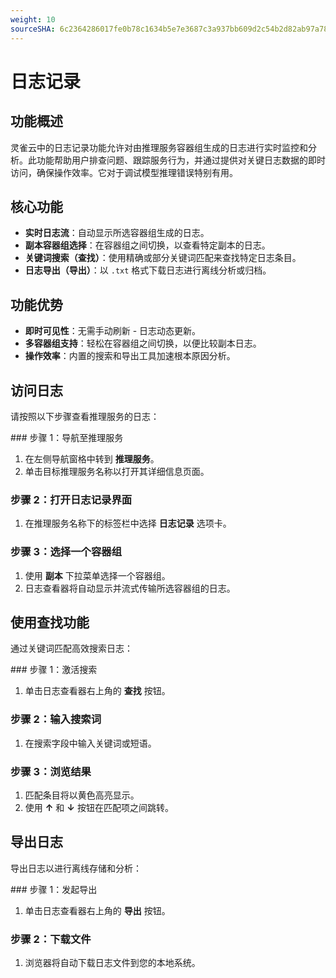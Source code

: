 ```yaml
---
weight: 10
sourceSHA: 6c2364286017fe0b78c1634b5e7e3687c3a937bb609d2c54b2d82ab97a783c86
---
```


# 日志记录

## 功能概述

灵雀云中的日志记录功能允许对由推理服务容器组生成的日志进行实时监控和分析。此功能帮助用户排查问题、跟踪服务行为，并通过提供对关键日志数据的即时访问，确保操作效率。它对于调试模型推理错误特别有用。

## 核心功能

- **实时日志流**：自动显示所选容器组生成的日志。
- **副本容器组选择**：在容器组之间切换，以查看特定副本的日志。
- **关键词搜索（查找）**：使用精确或部分关键词匹配来查找特定日志条目。
- **日志导出（导出）**：以 `.txt` 格式下载日志进行离线分析或归档。

## 功能优势

- **即时可见性**：无需手动刷新 - 日志动态更新。
- **多容器组支持**：轻松在容器组之间切换，以便比较副本日志。
- **操作效率**：内置的搜索和导出工具加速根本原因分析。

## 访问日志

请按照以下步骤查看推理服务的日志：

<Steps>
  ### 步骤 1：导航至推理服务

  1. 在左侧导航窗格中转到 **推理服务**。
  2. 单击目标推理服务名称以打开其详细信息页面。

  ### 步骤 2：打开日志记录界面

  1. 在推理服务名称下的标签栏中选择 **日志记录** 选项卡。

  ### 步骤 3：选择一个容器组

  1. 使用 **副本** 下拉菜单选择一个容器组。
  2. 日志查看器将自动显示并流式传输所选容器组的日志。
</Steps>

## 使用查找功能

通过关键词匹配高效搜索日志：

<Steps>
  ### 步骤 1：激活搜索

  1. 单击日志查看器右上角的 **查找** 按钮。

  ### 步骤 2：输入搜索词

  1. 在搜索字段中输入关键词或短语。

  ### 步骤 3：浏览结果

  1. 匹配条目将以黄色高亮显示。
  2. 使用 **↑** 和 **↓** 按钮在匹配项之间跳转。
</Steps>

## 导出日志

导出日志以进行离线存储和分析：

<Steps>
  ### 步骤 1：发起导出

  1. 单击日志查看器右上角的 **导出** 按钮。

  ### 步骤 2：下载文件

  1. 浏览器将自动下载日志文件到您的本地系统。
</Steps>
